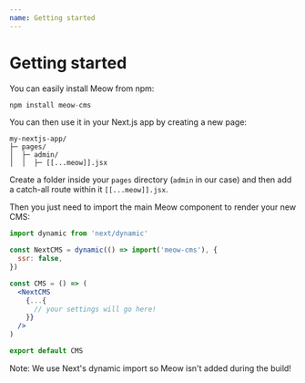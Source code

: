 ```yaml
---
name: Getting started
---
```

# Getting started

You can easily install Meow from npm:

```js
npm install meow-cms
```

You can then use it in your Next.js app by creating a new page:

```
my-nextjs-app/
├─ pages/
│  ├─ admin/
│  │  ├─ [[...meow]].jsx 

```

Create a folder inside your `pages` directory (`admin` in our case) and then add a catch-all route within it `[[...meow]].jsx`. 

Then you just need to import the main Meow component to render your new CMS:

```jsx
import dynamic from 'next/dynamic'

const NextCMS = dynamic(() => import('meow-cms'), {
  ssr: false,
})

const CMS = () => (
  <NextCMS
    {...{
      // your settings will go here!
    }}
  />
)

export default CMS

```

Note: We use Next's dynamic import so Meow isn't added during the build!

